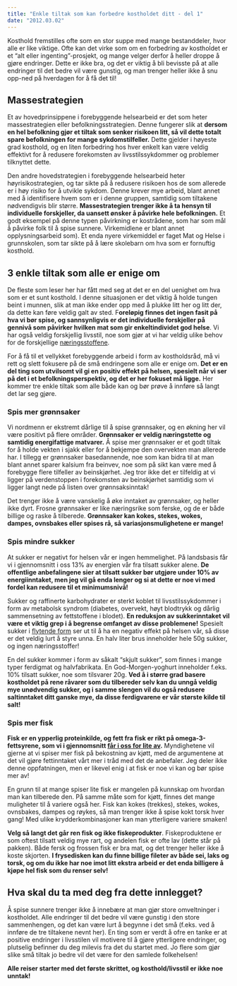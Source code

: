 ```yaml
---
title: "Enkle tiltak som kan forbedre kostholdet ditt - del 1"
date: "2012.03.02"
---
```


Kosthold fremstilles ofte som en stor suppe med mange bestanddeler, hvor alle er like viktige. Ofte kan det virke som om en forbedring av kostholdet er et "alt eller ingenting"-prosjekt, og mange velger derfor å heller droppe å gjøre endringer. Dette er ikke bra, og det er viktig å bli bevisste på at alle endringer til det bedre vil være gunstig, og man trenger heller ikke å snu opp-ned på hverdagen for å få det til! 

## Massestrategien

Et av hovedprinsippene i forebyggende helsearbeid er det som heter massestrategien eller befolkningsstrategien. Denne fungerer slik at **dersom en hel befolkning gjør et tiltak som senker risikoen litt, så vil dette totalt spare befolkningen for mange sykdomstilfeller.** Dette gjelder i høyeste grad kosthold, og en liten forbedring hos hver enkelt kan være veldig effektivt for å redusere forekomsten av livsstilssykdommer og problemer tilknyttet dette.

Den andre hovedstrategien i forebyggende helsearbeid heter høyrisikostrategien, og tar sikte på å redusere risikoen hos de som allerede er i høy risiko for å utvikle sykdom. Denne krever mye arbeid, blant annet med å identifisere hvem som er i denne gruppen, samtidig som tiltakene nødvendigvis blir større. **Massestrategien trenger ikke å ta hensyn til individuelle forskjeller, da uansett ønsker å påvirke hele befolkningen.** Et godt eksempel på denne typen påvirkning er kostrådene, som har som mål å påvirke folk til å spise sunnere. Virkemidlene er blant annet opplysningsarbeid som). Et enda nyere virkemiddel er faget Mat og Helse i grunnskolen, som tar sikte på å lære skolebarn om hva som er fornuftig kosthold.

## 3 enkle tiltak som alle er enige om

De fleste som leser her har fått med seg at det er en del uenighet om hva som er et sunt kosthold. I denne situasjonen er det viktig å holde tungen beint i munnen, slik at man ikke ender opp med å plukke litt her og litt der, da dette kan føre veldig galt av sted. F**oreløpig finnes det ingen fasit på hva vi bør spise, og sannsynligvis er det individuelle forskjeller på gennivå som påvirker hvilken mat som gir enkeltindividet god helse**. Vi har også veldig forskjellig livsstil, noe som gjør at vi har veldig ulike behov for de forskjellige [næringsstoffene](../naeringsstoffer.qmd).

For å få til et vellykket forebyggende arbeid i form av kostholdsråd, må vi rett og slett fokusere på de små endringene som alle er enige om. **Det er en del ting som utvilsomt vil gi en positiv effekt på helsen, spesielt når vi ser på det i et befolkningsperspektiv, og det er her fokuset må ligge.** Her kommer tre enkle tiltak som alle både kan og bør prøve å innføre så langt det lar seg gjøre.

### Spis mer grønnsaker 

Vi nordmenn er ekstremt dårlige til å spise grønnsaker, og en økning her vil være positivt på flere områder. **Grønnsaker er veldig næringstette og samtidig energifattige matvarer.** Å spise mer grønnsaker er et godt tiltak for å holde vekten i sjakk eller for å bekjempe den overvekten man allerede har. I tillegg er grønnsaker basedannende, noe som kan bidra til at man blant annet sparer kalsium fra beinvev, noe som på sikt kan være med å forebygge flere tilfeller av beinskjørhet. Jeg tror ikke det er tilfeldig at vi ligger på verdenstoppen i forekomsten av beinskjørhet samtidig som vi ligger langt nede på listen over grønnsaksinntak!

Det trenger ikke å være vanskelig å øke inntaket av grønnsaker, og heller ikke dyrt. Frosne grønnsaker er like næringsrike som ferske, og de er både billige og raske å tilberede. **Grønnsaker kan kokes, stekes, wokes, dampes, ovnsbakes eller spises rå, så variasjonsmulighetene er mange!**

### Spis mindre sukker

At sukker er negativt for helsen vår er ingen hemmelighet. På landsbasis får vi i gjennomsnitt i oss 13% av energien vår fra tilsatt sukker alene. **De offentlige anbefalingene sier at tilsatt sukker bør utgjøre under 10% av energiinntaket, men jeg vil gå enda lenger og si at dette er noe vi med fordel kan redusere til et minimumsnivå!**

Sukker og raffinerte karbohydrater er sterkt koblet til livsstilssykdommer i form av metabolsk syndrom (diabetes, overvekt, høyt blodtrykk og dårlig sammensetning av fettstoffene i blodet). **En reduksjon av sukkerinntaket vil være et viktig grep i å begrense omfanget av disse problemene!** Spesielt sukker i [flytende form](flytende-karbohydrater.qmd) ser ut til å ha en negativ effekt på helsen vår, så disse er det veldig lurt å styre unna. En halv liter brus inneholder hele 50g sukker, og ingen næringsstoffer!

En del sukker kommer i form av såkalt "skjult sukker", som finnes i mange typer ferdigmat og halvfabrikata. En God-Morgen-yoghurt inneholder f.eks. 10% tilsatt sukker, noe som tilsvarer 20g. **Ved å i større grad basere kostholdet på rene råvarer som du tilbereder selv kan du unngå veldig mye unødvendig sukker, og i samme slengen vil du også redusere saltinntaket ditt ganske mye, da disse ferdigvarene er vår største kilde til salt!**

### Spis mer fisk

**Fisk er en ypperlig proteinkilde, og fett fra fisk er rikt på omega-3-fettsyrene, som vi i gjennomsnitt [får i oss for lite av](omega-3-6.qmd).** Myndighetene vil gjerne at vi spiser mer fisk på bekostning av kjøtt, med de argumentene at det vil gjøre fettinntaket vårt mer i tråd med det de anbefaler. Jeg deler ikke denne oppfatningen, men er likevel enig i at fisk er noe vi kan og bør spise mer av!

En grunn til at mange spiser lite fisk er mangelen på kunnskap om hvordan man kan tilberede den. På samme måte som for kjøtt, finnes det mange muligheter til å variere også her. Fisk kan kokes (trekkes), stekes, wokes, ovnsbakes, dampes og røykes, så man trenger ikke å spise kokt torsk hver gang! Med ulike krydderkombinasjoner kan man ytterligere variere smaken!

**Velg så langt det går ren fisk og ikke fiskeprodukter**. Fiskeproduktene er som oftest tilsatt veldig mye rart, og andelen fisk er ofte lav (dette står på pakken). Både fersk og frossen fisk er bra mat, og det trenger heller ikke å koste skjorten. **I frysedisken kan du finne billige fileter av både sei, laks og torsk, og om du ikke har noe imot litt ekstra arbeid er det enda billigere å kjøpe hel fisk som du renser selv!**

## Hva skal du ta med deg fra dette innlegget?

Å spise sunnere trenger ikke å innebære at man gjør store omveltninger i kostholdet. Alle endringer til det bedre vil være gunstig i den store sammenhengen, og det kan være lurt å begynne i det små (f.eks. ved å innføre de tre tiltakene nevnt her). En ting som er verdt å ofre en tanke er at positive endringer i livsstilen vil motivere til å gjøre ytterligere endringer, og plutselig befinner du deg milevis fra det du startet med. Jo flere som gjør slike små tiltak jo bedre vil det være for den samlede folkehelsen!

**Alle reiser starter med det første skrittet, og kosthold/livsstil er ikke noe unntak!**
